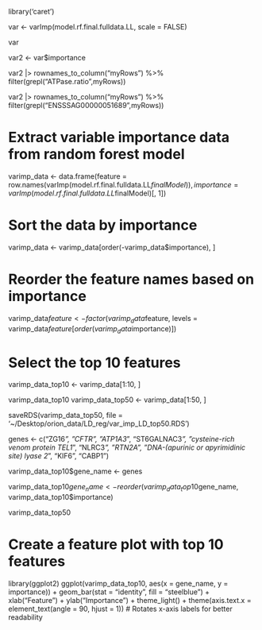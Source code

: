 library('caret')


var <- varImp(model.rf.final.fulldata.LL, scale = FALSE)

var

var2 <- var$importance

var2 |> 
  rownames_to_column("myRows") %>%
  filter(grepl("ATPase.ratio",myRows))


var2 |> 
  rownames_to_column("myRows") %>%
  filter(grepl("ENSSSAG00000051689",myRows))



# Extract variable importance data from random forest model
varimp_data <- data.frame(feature = row.names(varImp(model.rf.final.fulldata.LL$finalModel)),
                          importance = varImp(model.rf.final.fulldata.LL$finalModel)[, 1])

# Sort the data by importance
varimp_data <- varimp_data[order(-varimp_data$importance), ]

# Reorder the feature names based on importance
varimp_data$feature <- factor(varimp_data$feature, levels = varimp_data$feature[order(varimp_data$importance)])

# Select the top 10 features
varimp_data_top10 <- varimp_data[1:10, ]

varimp_data_top10
varimp_data_top50 <- varimp_data[1:50, ]

saveRDS(varimp_data_top50, file = '~/Desktop/orion_data/LD_reg/var_imp_LD_top50.RDS')

genes <- c("ZG16*", "CFTR", "ATP1A3*", "ST6GALNAC3*", "cysteine-rich venom protein TEL1*", "NLRC3*", "RTN2A", "DNA-(apurinic or apyrimidinic site) lyase 2*", "KIF6", "CABP1") 

varimp_data_top10$gene_name <- genes 

varimp_data_top10$gene_name <- reorder(varimp_data_top10$gene_name, varimp_data_top10$importance)

varimp_data_top50

# Create a feature plot with top 10 features
library(ggplot2)
ggplot(varimp_data_top10, aes(x = gene_name, y = importance)) +
  geom_bar(stat = "identity", fill = "steelblue") +
  xlab("Feature") +
  ylab("Importance") +
  theme_light() +
  theme(axis.text.x = element_text(angle = 90, hjust = 1))  # Rotates x-axis labels for better readability






